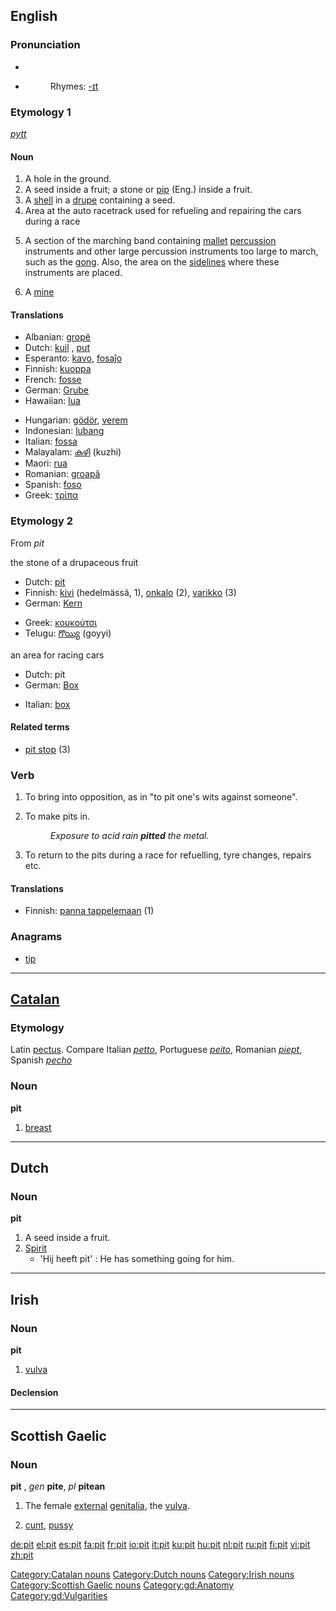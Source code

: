 {{see|PIT}}
{{wikipedia}}
==English==

===Pronunciation===
* {{IPA|/'pɪt/}}
*{{audio|en-us-pit.ogg|Audio (US)}}
*:Rhymes: [[Rhymes:English:-ɪt|-ɪt]]

===Etymology 1===
{{OE.}} ''[[pytt]]''

====Noun====
{{en-noun}}

# A hole in the ground.
# A seed inside a fruit; a stone or [[pip]] (Eng.) inside a fruit.
# A [[shell]] in a [[drupe]] containing a seed.
# Area at the auto racetrack used for refueling and repairing the cars during a race
# {{music}} A section of the marching band containing [[mallet]] [[percussion]] instruments and other large percussion instruments too large to march, such as the [[gong]].  Also, the area on the [[sideline]]s where these instruments are placed.
# A [[mine]]

====Translations====
{{rfc-level|Translations at L3+ (AutoFormat would have corrected level of Translations)}}
{{trans-top|a hole}}
*Albanian: [[gropë]] {{f}}
*Dutch: [[kuil]] {{m}}, [[put]] {{m}}
*Esperanto: [[kavo]], [[fosaĵo]]
*Finnish: [[kuoppa]]
*French: [[fosse]] {{f}}
*German: [[Grube]] {{f}}
*Hawaiian: [[lua]]
{{trans-mid}}
*Hungarian: [[gödör]], [[verem]]
*Indonesian: [[lubang]]
*Italian: [[fossa]] {{f}}
*Malayalam: [[കുഴി]] (kuzhi)
*Maori: [[rua]]
*Romanian: [[groapă]] {{f}}
*Spanish: [[foso]] {{m}}
*Greek: [[τρίπα]] {{f}}
{{trans-bottom}}

===Etymology 2===
From {{MD.}} ''pit''

;the stone of a drupaceous fruit
{{top}}
*Dutch: [[pit#Dutch|pit]] {{m}}
*Finnish: [[kivi]] (hedelmässä, 1), [[onkalo]] (2), [[varikko]] (3)
*German: [[Kern]] {{m}}
{{mid}}
*Greek: [[κουκούτσι]] {{n}}
*Telugu: [[గొయ్యి]] (goyyi)
{{bottom}}

;an area for racing cars
{{top}}
*Dutch: pit {{m}}
*German: [[Box]] {{f}}
{{mid}}
*Italian: [[box]] {{m}}
{{bottom}}

====Related terms====
*[[pit stop]] (3)

===Verb===
{{en-verb|pit|t|ed}}

# {{transitive}} To bring into opposition, as in "to pit one's wits against someone".
# {{transitive}} To make pits in.
#:''Exposure to acid rain '''pitted''' the metal.''
# {{context|intransitive|motor racing}} To return to the pits during a race for refuelling, tyre changes, repairs etc.

====Translations====
*Finnish: [[panna tappelemaan]] (1)

===Anagrams===
*[[tip]]

----

==[[Catalan]]==

===Etymology===
Latin [[pectus]]. Compare Italian ''[[petto]]'', Portuguese ''[[peito]]'', Romanian ''[[piept]]'', Spanish ''[[pecho]]''

===Noun===
'''pit''' {{m}}

# [[breast]]

[[Category:Catalan nouns]]

----

==Dutch==

===Noun===
'''pit'''

# A seed inside a fruit.
# [[Spirit]]
#* 'Hij heeft pit' : He has something going for him.

[[Category:Dutch nouns]]

----

==Irish==

===Noun===
'''pit''' {{f}}

# [[vulva]]

====Declension====
{{ga noun f2|p|it|ite|pl=iteanna}}

[[Category:Irish nouns]]

----

==Scottish Gaelic==

===Noun===
'''pit''' {{f}}, ''gen'' '''pite''', ''pl'' '''pitean'''

# The female [[external]] [[genitalia]], the [[vulva]].
# {{vulgar|lang=gd}} [[cunt]], [[pussy]]

[[Category:Scottish Gaelic nouns]]
[[Category:gd:Anatomy]]
[[Category:gd:Vulgarities]]

[[de:pit]]
[[el:pit]]
[[es:pit]]
[[fa:pit]]
[[fr:pit]]
[[io:pit]]
[[it:pit]]
[[ku:pit]]
[[hu:pit]]
[[nl:pit]]
[[ru:pit]]
[[fi:pit]]
[[vi:pit]]
[[zh:pit]]
